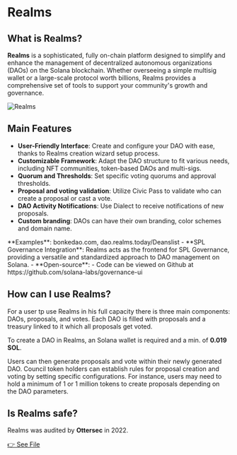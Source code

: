 
# Realms

## What is Realms?

**Realms** is a sophisticated, fully on-chain platform designed to simplify and enhance the management of decentralized autonomous organizations (DAOs) on the Solana blockchain. Whether overseeing a simple multisig wallet or a large-scale protocol worth billions, Realms provides a comprehensive set of tools to support your community's growth and governance.

![Realms](../source/realms.png)

## Main Features

- **User-Friendly Interface**: Create and configure your DAO with ease, thanks to Realms creation wizard setup process.
- **Customizable Framework**: Adapt the DAO structure to fit various needs, including NFT communities, token-based DAOs and multi-sigs.
- **Quorum and Thresholds**: Set specific voting quorums and approval thresholds.
- **Proposal and voting validation**: Utilize Civic Pass to validate who can create a proposal or cast a vote.
- **DAO Activity Notifications**: Use Dialect to receive notifications of new proposals.
- **Custom branding**: DAOs can have their own branding, color schemes and domain name.
<Callout type="default" emoji="🚧">
**Examples**: bonkedao.com, dao.realms.today/Deanslist
</Callout>
- **SPL Governance Integration**: Realms acts as the frontend for SPL Governance, providing a versatile and standardized approach to DAO management on Solana.
- **Open-source**: - Code can be viewed on Github at https://github.com/solana-labs/governance-ui

## How can I use Realms?

For a user tp use Realms in his full capacity there is three main components: DAOs, proposals, and votes. Each DAO is filled with proposals and a treasury linked to it which all proposals get voted.

To create a DAO in Realms, an Solana wallet is required and a min. of **0.019 SOL**.

Users can then generate proposals and vote within their newly generated DAO. Council token holders can establish rules for proposal creation and voting by setting specific configurations. For instance, users may need to hold a minimum of 1 or 1 million tokens to create proposals depending on the DAO parameters.

## Is Realms safe?

Realms was audited by **Ottersec** in 2022.

[👉 See File](../source\spl_governance_v3.pdf)